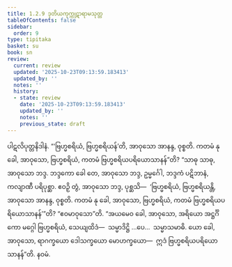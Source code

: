 ```yaml
---
title: 1.2.9 ဒုတိယကုက္ကုဋာရာမသုတ္တ
tableOfContents: false
sidebar:
  order: 9
type: tipitaka
basket: su
book: sn
review:
  current: review
  updated: '2025-10-23T09:13:59.183413'
  updated_by: ''
  notes: ''
  history:
  - state: review
    date: '2025-10-23T09:13:59.183413'
    updated_by: ''
    notes: ''
    previous_state: draft
---
```



<ReviewStatus review={frontmatter.review} showDetails={true} />

<HypothesisAnnotation frontmatter={frontmatter} />

<DynamicBreadcrumb />

<Division number="19" book="sn" e="ch" v="18" p="282">

<Paragraph number="81" book="sn">
ပါဋလိပုတ္တနိဒါနံ. “‘ဗြဟ္မစရိယံ, ဗြဟ္မစရိယန်’တိ, အာဝုသော အာနန္ဒ, ဝုစ္စတိ. ကတမံ နု ခေါ, အာဝုသော, ဗြဟ္မစရိယံ, ကတမံ ဗြဟ္မစရိယပရိယောသာနန်”တိ? “သာဓု သာဓု, အာဝုသော ဘဒ္ဒ. ဘဒ္ဒကော ခေါ တေ, အာဝုသော ဘဒ္ဒ, ဥမ္မင်္ဂေါ, ဘဒ္ဒကံ ပဋိဘာနံ, ကလျာဏီ ပရိပုစ္ဆာ. ဧဝဉှိ တွံ, အာဝုသော ဘဒ္ဒ, ပုစ္ဆသိ—  ‘ဗြဟ္မစရိယံ, ဗြဟ္မစရိယန္တိ, အာဝုသော အာနန္ဒ, ဝုစ္စတိ. ကတမံ နု ခေါ, အာဝုသော, ဗြဟ္မစရိယံ, ကတမံ ဗြဟ္မစရိယပရိယောသာနန်’”တိ? “ဧဝမာဝုသော”တိ. “အယမေဝ ခေါ, အာဝုသော, အရိယော အဋ္ဌင်္ဂိကော မဂ္ဂေါ ဗြဟ္မစရိယံ, သေယျထိဒံ—  သမ္မာဒိဋ္ဌိ …ပေ…  သမ္မာသမာဓိ. ယော ခေါ, အာဝုသော, ရာဂက္ခယော ဒေါသက္ခယော မောဟက္ခယော—  ဣဒံ ဗြဟ္မစရိယပရိယောသာနန်”တိ.

</Paragraph>
</Division>

<Paragraph number="82" type="center" book="sn">
နဝမံ.
</Paragraph>